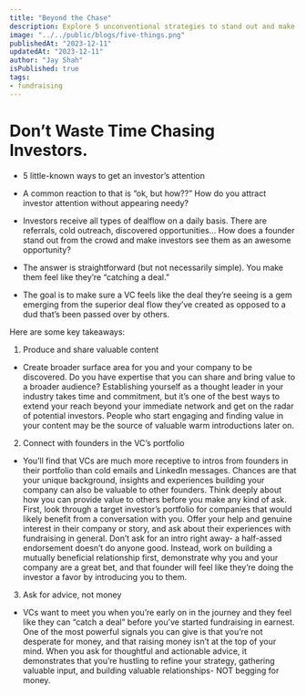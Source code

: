 ```yaml
---
title: "Beyond the Chase"
description: Explore 5 unconventional strategies to stand out and make investors feel they're discovering a unique opportunity.
image: "../../public/blogs/five-things.png"
publishedAt: "2023-12-11"
updatedAt: "2023-12-11"
author: "Jay Shah"
isPublished: true
tags: 
- fundraising
---
```


# Don’t Waste Time Chasing Investors.

- 5 little-known ways to get an investor’s attention

- A common reaction to that is “ok, but how??” How do you attract investor attention without appearing needy?

- Investors receive all types of dealflow on a daily basis. There are referrals, cold outreach, discovered opportunities… How does a founder stand out from the crowd and make investors see them as an awesome opportunity?

- The answer is straightforward (but not necessarily simple). You make them feel like they’re “catching a deal.”

- The goal is to make sure a VC feels like the deal they’re seeing is a gem emerging from the superior deal flow they’ve created as opposed to a dud that’s been passed over by others.

Here are some key takeaways:

1. Produce and share valuable content

- Create broader surface area for you and your company to be discovered. Do you have expertise that you can share and bring value to a broader audience? Establishing yourself as a thought leader in your industry takes time and commitment, but it’s one of the best ways to extend your reach beyond your immediate network and get on the radar of potential investors. People who start engaging and finding value in your content may be the source of valuable warm introductions later on.

2. Connect with founders in the VC’s portfolio

- You’ll find that VCs are much more receptive to intros from founders in their portfolio than cold emails and LinkedIn messages. Chances are that your unique background, insights and experiences building your company can also be valuable to other founders. Think deeply about how you can provide value to others before you make any kind of ask. First, look through a target investor’s portfolio for companies that would likely benefit from a conversation with you. Offer your help and genuine interest in their company or story, and ask about their experiences with fundraising in general. Don’t ask for an intro right away- a half-assed endorsement doesn’t do anyone good. Instead, work on building a mutually beneficial relationship first, demonstrate why you and your company are a great bet, and that founder will feel like they’re doing the investor a favor by introducing you to them.

3. Ask for advice, not money

- VCs want to meet you when you’re early on in the journey and they feel like they can “catch a deal” before you’ve started fundraising in earnest. One of the most powerful signals you can give is that you’re not desperate for money, and that raising money isn’t at the top of your mind. When you ask for thoughtful and actionable advice, it demonstrates that you’re hustling to refine your strategy, gathering valuable input, and building valuable relationships- NOT begging for money.